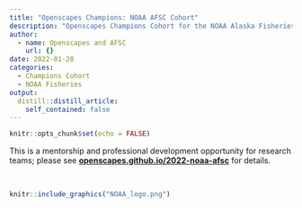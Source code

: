 ```yaml
---
title: "Openscapes Champions: NOAA AFSC Cohort"
description: "Openscapes Champions Cohort for the NOAA Alaska Fisheries Science Center (AFSC)"
author:
  - name: Openscapes and AFSC
    url: {}
date: 2022-01-28
categories:
  - Champions Cohort
  - NOAA Fisheries
output:
  distill::distill_article:
    self_contained: false
---
```



```r
knitr::opts_chunk$set(echo = FALSE)
```

This is a mentorship and professional development opportunity for research teams; please see [**openscapes.github.io/2022-noaa-afsc**](https://openscapes.github.io/2022-noaa-afsc) for details.

<br>

```r
knitr::include_graphics("NOAA_logo.png")  
```
